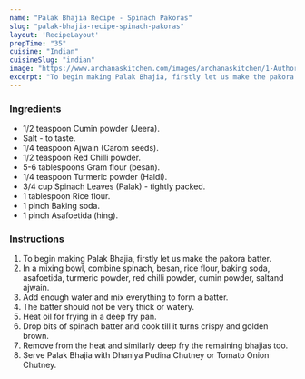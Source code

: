 ---
name: "Palak Bhajia Recipe - Spinach Pakoras"
slug: "palak-bhajia-recipe-spinach-pakoras"
layout: 'RecipeLayout'
prepTime: "35"
cuisine: "Indian"
cuisineSlug: "indian"
image: "https://www.archanaskitchen.com/images/archanaskitchen/1-Author/Preeti_Tamilarasan/Palak_Bhajia.jpg"
excerpt: "To begin making Palak Bhajia, firstly let us make the pakora batter"
---

### Ingredients

- 1/2 teaspoon Cumin powder (Jeera).
- Salt - to taste.
- 1/4 teaspoon Ajwain (Carom seeds).
- 1/2 teaspoon Red Chilli powder.
- 5-6 tablespoons Gram flour (besan).
- 1/4 teaspoon Turmeric powder (Haldi).
- 3/4 cup Spinach Leaves (Palak) - tightly packed.
- 1 tablespoon Rice flour.
- 1 pinch Baking soda.
- 1 pinch Asafoetida (hing).

### Instructions

1. To begin making Palak Bhajia, firstly let us make the pakora batter.
1. In a mixing bowl, combine spinach, besan, rice flour, baking soda, asafoetida, turmeric powder, red chilli powder, cumin powder, saltand ajwain.
1. Add enough water and mix everything to form a batter.
1. The batter should not be very thick or watery.
1. Heat oil for frying in a deep fry pan.
1. Drop bits of spinach batter and cook till it turns crispy and golden brown.
1. Remove from the heat and similarly deep fry the remaining bhajias too.
1. Serve Palak Bhajia with Dhaniya Pudina Chutney or Tomato Onion Chutney.
